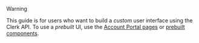 > [!WARNING]
> This guide is for users who want to build a _custom_ user interface using the Clerk API. To use a _prebuilt_ UI, use the [Account Portal pages](/docs/guides/customizing-clerk/account-portal) or [prebuilt components](/docs/reference/components/overview).
